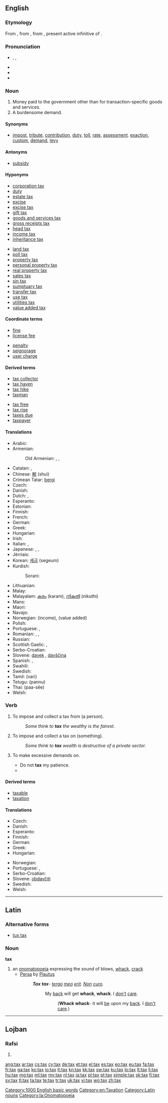 ==English==

{{wikipedia}}

===Etymology===
From {{etyl|enm|en}}, from {{etyl|xno|en}} {{term|taxer||lang=xno|to impose a tax}}, from {{etyl|la|en}} {{term|taxare|taxāre|lang=la}}, present active infinitive of {{term|taxo|taxō|I handle”, “I censure”, “I appraise”, “I compute|lang=la}}.

===Pronunciation===
* {{enPR|tăks}}, {{IPA|/tæks/}}, {{X-SAMPA|/t{ks/}}
* {{audio|en-us-tax.ogg|Audio (US)}}
* {{homophones|tacks}}
* {{rhymes|æks}}

===Noun===
{{en-noun|es|-}}

# Money paid to the government other than for transaction-specific goods and services.
# A burdensome demand.

====Synonyms====
* {{sense|money paid to government}} [[impost]], [[tribute]], [[contribution]], [[duty]], [[toll]], [[rate]], [[assessment]]. [[exaction]], [[custom]], [[demand]], [[levy]]

====Antonyms====
* {{sense|money paid to government}} [[subsidy]]

====Hyponyms====
{{rel-top|types of taxes}}
* [[corporation tax]]
* [[duty]]
* [[estate tax]]
* [[excise]]
* [[excise tax]]
* [[gift tax]]
* [[goods and services tax]]
* [[gross receipts tax]]
* [[head tax]]
* [[income tax]]
* [[inheritance tax]]
{{rel-mid}}
* [[land tax]]
* [[poll tax]]
* [[property tax]]
* [[personal property tax]]
* [[real property tax]]
* [[sales tax]]
* [[sin tax]]
* [[sumptuary tax]]
* [[transfer tax]]
* [[use tax]]
* [[utilities tax]]
* [[value added tax]]
{{rel-bottom}}

====Coordinate terms====
{{rel-top|other government revenues}}
* [[fine]]
* [[license fee]]
{{rel-mid}}
* [[penalty]]
* [[seignorage]]
* [[user charge]]
{{rel-bottom}}

====Derived terms====
{{rel-top|terms derived from ''tax (noun)''}}
* [[tax collector]]
* [[tax haven]]
* [[tax hike]]
* [[taxman]]
{{rel-mid}}
* [[tax free]]
* [[tax rise]]
* [[taxes due]]
* [[taxpayer]]
{{rel-bottom}}

====Translations====
{{trans-top|money paid to government}}
* Arabic: {{Arab|[[ضريبة]]}} {{unicode|(ɖarí:ba)}} {{f}}
* Armenian: {{t-|hy|հարկ|tr=hark}}
*: Old Armenian: {{tø|xcl|հարկ|tr=hark|sc=Armn}}, {{tø|xcl|տուրք|tr=turkʿ|sc=Armn}}, {{tø|xcl|բաժ|tr=baž|sc=Armn}}
* Catalan: {{t+|ca|impost|m}}, {{t+|ca|taxa|f}}
* Chinese: [[稅]] (shuì)
* Crimean Tatar: [[bergi]]
* Czech: {{t+|cs|daň|f}}
* Danish: {{t-|da|skat}}
* Dutch: {{t+|nl|belasting}}, {{t-|nl|taks|m|f}}
* Esperanto: {{t+|eo|imposto}}
* Estonian: {{t+|et|maks}}<!-- riigimaks, maksud? -->
* Finnish: {{t+|fi|vero}}
* French: {{t+|fr|impôt|m}}
* German: {{t+|de|Steuer|f}}
* Greek: {{t+|el|φόρος|m|tr=fóros|sc=Grek}}
* Hungarian: {{t+|hu|adó}}
* Irish: {{t+|ga|cáin|f}}
* Italian: {{t+|it|tassa|f}}, {{t+|it|imposta|f}}
* Japanese: {{t+|ja|税|tr=zei}}, {{t-|ja|税金|tr=zeikin}}, {{t-|ja|租税|tr=sozei}}
* Jèrriais: {{tø|roa-jer|taxe|f}}
* Korean: [[세금]] (segeum)
* Kurdish:
*: Sorani: {{t|ku|باج|tr=bac|sc=ku-Arab}}
{{trans-mid}}
* Lithuanian: {{t-|lt|mokestis|m}}
* Malay: {{t-|ms|cukai}}
* Malayalam: [[കരം]] (karam), [[നികുതി]] (nikuthi)
* Manx: {{t-|gv|keesh|f}}
* Maori: {{t-|mi|tāke}}
* Navajo: {{tø|nv|ínáóltąʼí}}
* Norwegian: {{t+|no|skatt|m}} (income), {{t-|no|avgift|m}} (value added)
* Polish: {{t+|pl|podatek|m}}
* Portuguese: {{t+|pt|imposto|m}}, {{t+|pt|tributo|m}}
* Romanian: {{t-|ro|taxă|f}}, {{t+|ro|impozit|n}}, {{t-|ro|dare}}
* Russian: {{t+|ru|налог|m|tr=nalóg}}
* Scottish Gaelic: {{t-|gd|càin|f}}, {{t-|gd|cìs|f}}
* Serbo-Croatian: {{t-|sh|porez|m|alt=pòrez}}
* Slovene: [[davek]] {{m}}, [[davščina]] {{f}}
* Spanish: {{t+|es|impuesto|m}}, {{t+|es|tasa|f}}
* Swahili: {{t+|sw|ushuru}}
* Swedish: {{t+|sv|skatt}}
* Tamil: {{t+|ta|வரி}} (vari)
* Telugu: {{t+|te|పన్ను}} (pannu)
* Thai: {{Thai|[[ภาษี]]}} (paa-sĕe)
* Welsh: {{t+|cy|treth|f}}
{{trans-bottom}}

===Verb===
{{en-verb|tax|es}}

# {{transitive}} To impose and collect a tax from (a person).
#: ''Some think to '''tax''' the wealthy is the fairest.''
# {{transitive}} To impose and collect a tax on (something).
#: ''Some think to '''tax''' wealth is destructive of a private sector.''
# {{transitive}} To make excessive demands on.
#* Do not '''tax''' my patience.
#* {{quote-news|2007|January 16|IBM|IBM - Reinventing the invention system - United States|IDEAS from IBM|url=http://www.ibm.com/ibm/ideasfromibm/us/patents/011607/images/IFI_01162007.pdf|passage=But patent applications are increasingly accompanied by volumes and volumes of data on DVD, which '''taxes''' the resources of the patent office.}}

====Derived terms====
* [[taxable]]
* [[taxation]]

====Translations====
{{trans-top|to impose and collect a tax}}
* Czech: {{t-|cs|danit}}
* Danish: {{t-|da|beskatte}}
* Esperanto: {{t-|eo|imposti}}
* Finnish: {{t-|fi|verottaa}}
* German: {{t-|de|besteuern}}
* Greek: {{t+|el|φορολογώ|tr=forologó|sc=Grek}}
* Hungarian: {{t-|hu|megadóztat}}
{{trans-mid}}
* Norwegian: {{t-|no|skattelegge}}
* Portuguese: {{t+|pt|tributar}}, {{t+|pt|taxar}}
* Serbo-Croatian: {{t-|sh|oporezivati|alt=oporezívati}}
* Slovene: [[obdavčiti]]
* Swedish: {{t-|sv|beskatta}}
* Welsh: {{t+|cy|trethi}}
{{trans-bottom}}

[[Category:1000 English basic words]]
[[Category:en:Taxation]]

----

==Latin==

===Alternative forms===
* [[tux tax]]

===Noun===
'''tax''' {{m}}

# an [[onomatopoeia]] expressing the sound of blows, [[whack]], [[crack]]
#* [[w:Persa (play)|Persa]] by [[w:Plautus|Plautus]]
#*: '''''Tax''' '''tax'''- [[tergum|tergo]] [[meus#Latin|meo]] [[sum#Latin|erit]]. [[non#Latin|Non]] [[curo]].''
#*:: My [[back]] will get '''whack''', '''whack'''. I [[don't]] [[care]].
#*::: ('''Whack whack'''- it will [[be]] upon my [[back]]. I [[don't]] [[care]].)

[[Category:Latin nouns]]
[[Category:la:Onomatopoeia]]

----

==Lojban==

===Rafsi===
{{jbo-rafsi}}

# {{rafsi of|tanxe}}

[[ang:tax]]
[[ar:tax]]
[[cs:tax]]
[[cy:tax]]
[[de:tax]]
[[et:tax]]
[[el:tax]]
[[es:tax]]
[[eo:tax]]
[[eu:tax]]
[[fa:tax]]
[[fr:tax]]
[[ga:tax]]
[[ko:tax]]
[[io:tax]]
[[it:tax]]
[[kn:tax]]
[[kk:tax]]
[[sw:tax]]
[[ku:tax]]
[[lo:tax]]
[[lt:tax]]
[[li:tax]]
[[hu:tax]]
[[mg:tax]]
[[ml:tax]]
[[my:tax]]
[[nl:tax]]
[[ja:tax]]
[[pl:tax]]
[[pt:tax]]
[[simple:tax]]
[[sk:tax]]
[[fi:tax]]
[[sv:tax]]
[[tl:tax]]
[[ta:tax]]
[[te:tax]]
[[tr:tax]]
[[uk:tax]]
[[vi:tax]]
[[wo:tax]]
[[zh:tax]]